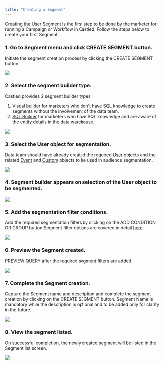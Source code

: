 ```yaml
---
title: "Creating a Segment"
---
```


Creating the User Segment is the first step to be done by the marketer for running a Campaign or Workflow in Castled. Follow the steps below to create your first Segment.  

### 1. Go to Segment menu and click CREATE SEGMENT button.   

Initiate the segment creation process by clicking the CREATE SEGMENT button.

![](/images/create-segment-1.png)

### 2. Select the segment builder type.   

Castled provides 2 segment builder types  
1. [Visual builder](engagement/segmentation/visual-builder) for marketers who don't have SQL knowledge to create segments without the involvement of the data team.
2. [SQL Builder](engagement/segmentation/sql-builder) for marketers who have SQL knowledge and are aware of the entity details in the data warehouse.

![](/images/create-segment-2.png)

### 3. Select the User object for segmentation.   

Data team should have already created the required [User](schema/user) objects and the related [Event](schema/event) and [Custom](schema/custom) objects to be used in audience segmentation. 

![](/images/create-segment-3.png)

### 4. Segment builder appears on selection of the User object to be segmented.  

![](/images/create-segment-9.png)

### 5. Add the segmentation filter conditions.    

Add the required segmentation filters by clicking on the ADD CONDITION OR GROUP button.Segment filter options are covered in detail [here](engagement/segmentation/segment-filter)

![](/images/create-segment-10.png)

### 6. Preview the Segment created.  

PREVIEW QUERY after the required segment filters are added.

![](/images/create-segment-11.png)

### 7. Complete the Segment creation.  

Capture the Segment name and description and complete the segment creation by clicking on the CREATE SEGMENT button. Segment Name is mandatory while the description is optional and to be added only for clarity in the future.

![](/images/create-segment-12.png)

### 8. View the segment listed.  

On successful completion, the newly created segment will be listed in the Segment list screen.

![](/images/create-segment-13.png)
